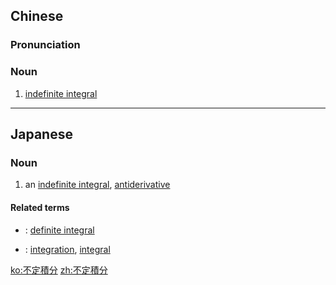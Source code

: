 {{also|不定积分}}
==Chinese==
{{zh-forms|s=不定积分|type=22}}
{{wikipedia|lang=zh}}

===Pronunciation===
{{zh-pron
|m=不dìng jīfēn
|c=bat1 ding6 zik1 fan1
|cat=n
}}

===Noun===
{{zh-noun}}

# {{lb|zh|calculus}} [[indefinite integral]]

----

==Japanese==
{{ja-kanjitab|ふ|てい|せき|ぶん}}

===Noun===
{{ja-noun|ふてい-せきぶん}}

# {{lb|ja|calculus|sort=ふていせきぶん}} an [[indefinite integral]], [[antiderivative]]

====Related terms====
* {{ja-r|定積分|ていせきぶん}}: [[definite integral]]
* {{ja-r|積分|せきぶん}}: [[integration]], [[integral]]

[[ko:不定積分]]
[[zh:不定積分]]